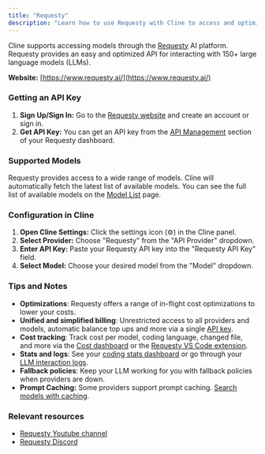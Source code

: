 ```yaml
---
title: "Requesty"
description: "Learn how to use Requesty with Cline to access and optimize over 150 large language models."
---
```


Cline supports accessing models through the [Requesty](https://www.requesty.ai/) AI platform. Requesty provides an easy and optimized API for interacting with 150+ large language models (LLMs).

**Website:** [https://www.requesty.ai/](https://www.requesty.ai/)

### Getting an API Key

1.  **Sign Up/Sign In:** Go to the [Requesty website](https://www.requesty.ai/) and create an account or sign in.
2.  **Get API Key:** You can get an API key from the [API Management](https://app.requesty.ai/manage-api) section of your Requesty dashboard.

### Supported Models

Requesty provides access to a wide range of models. Cline will automatically fetch the latest list of available models. You can see the full list of available models on the [Model List](https://app.requesty.ai/router/list) page.

### Configuration in Cline

1.  **Open Cline Settings:** Click the settings icon (⚙️) in the Cline panel.
2.  **Select Provider:** Choose "Requesty" from the "API Provider" dropdown.
3.  **Enter API Key:** Paste your Requesty API key into the "Requesty API Key" field.
4.  **Select Model:** Choose your desired model from the "Model" dropdown.

### Tips and Notes

-   **Optimizations**: Requesty offers a range of in-flight cost optimizations to lower your costs.
-   **Unified and simplified billing**: Unrestricted access to all providers and models, automatic balance top ups and more via a single [API key](https://app.requesty.ai/manage-api).
-   **Cost tracking**: Track cost per model, coding language, changed file, and more via the [Cost dashboard](https://app.requesty.ai/cost-management) or the [Requesty VS Code extension](https://marketplace.visualstudio.com/items?itemName=Requesty.requesty).
-   **Stats and logs**: See your [coding stats dashboard](https://app.requesty.ai/usage-stats) or go through your [LLM interaction logs](https://app.requesty.ai/logs).
-   **Fallback policies**: Keep your LLM working for you with fallback policies when providers are down.
-   **Prompt Caching:** Some providers support prompt caching. [Search models with caching](https://app.requesty.ai/router/list).

### Relevant resources

-   [Requesty Youtube channel](https://www.youtube.com/@requestyAI)
-   [Requesty Discord](https://requesty.ai/discord)
